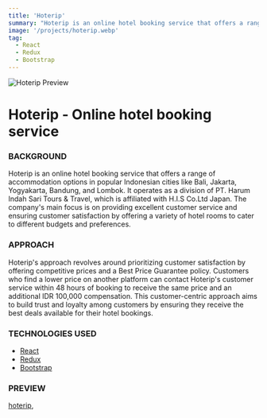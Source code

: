 ```yaml
---
title: 'Hoterip'
summary: "Hoterip is an online hotel booking service that offers a range of accommodation options in popular Indonesian cities like Bali, Jakarta, Yogyakarta, Bandung, and Lombok. It operates as a division of PT. Harum Indah Sari Tours & Travel, which is affiliated with H.I.S Co.Ltd Japan. The company's main focus is on providing excellent customer service and ensuring customer satisfaction by offering a variety of hotel rooms to cater to different budgets and preferences."
image: '/projects/hoterip.webp'
tag:
  - React
  - Redux
  - Bootstrap
---
```


![Hoterip Preview](/projects/hoterip.webp)

# Hoterip - Online hotel booking service

### BACKGROUND

Hoterip is an online hotel booking service that offers a range of accommodation options in popular Indonesian cities like Bali, Jakarta, Yogyakarta, Bandung, and Lombok. It operates as a division of PT. Harum Indah Sari Tours & Travel, which is affiliated with H.I.S Co.Ltd Japan. The company's main focus is on providing excellent customer service and ensuring customer satisfaction by offering a variety of hotel rooms to cater to different budgets and preferences.

### APPROACH

Hoterip's approach revolves around prioritizing customer satisfaction by offering competitive prices and a Best Price Guarantee policy. Customers who find a lower price on another platform can contact Hoterip's customer service within 48 hours of booking to receive the same price and an additional IDR 100,000 compensation. This customer-centric approach aims to build trust and loyalty among customers by ensuring they receive the best deals available for their hotel bookings.

### TECHNOLOGIES USED

- [React](https://react.dev/)
- [Redux](https://redux.js.org/)
- [Bootstrap](https://getbootstrap.com/)

### PREVIEW

[hoterip](https://hoterip.com),
